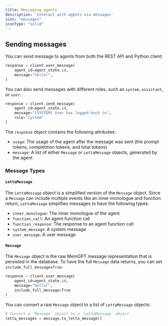 ```yaml
---
title: Messaging agents
description: 'Interact with agents via messages'
icon: "messages"
iconType: "solid"
---
```


## Sending messages 
You can send message to agents from both the REST API and Python client: 
```python
response = client.user_message(
    agent_id=agent_state.id, 
    message="hello!", 
)
```
You can also send messages with different roles, such as `system`, `assistant`, or `user`: 
```python
response = client.send_message(
    agent_id=agent_state.id, 
    message="[SYSTEM] User has logged back in", 
    role="system" 
)
```
The `response` object contains the following attributes:
* `usage`: The usage of the agent after the message was sent (the prompt tokens, completition tokens, and total tokens) 
* `message`: A list of either `Message` or `LettaMessage` objects, generated by the agent


### Message Types 

#### `LettaMessage`
The `LettaMessage` object is a simplified version of the `Message` object. Since a `Message` can include multiple events like an inner monologue and function return, `LettaMessage` simplifies messages to have the following types: 
* `inner_monologue`: The inner monologue of the agent
* `function_call`: An agent function call 
* `function_response`: The response to an agent function call
* `system_message`: A system message
* `user_message`: A user message


#### `Message`
The `Message` object is the raw MemGPT message representation that is persisted in the database. To have the full `Message` data returns, you can set `include_full_message=True`:
```python
response = client.user_message(
    agent_id=agent_state.id, 
    message="hello!", 
    include_full_message=True
)
```
You can convert a raw `Message` object to a list of `LettaMessage` objects: 
```python
# Convert a `Message` object to a `LettaMessage` object
letta_messages = message.to_letta_message()
```


